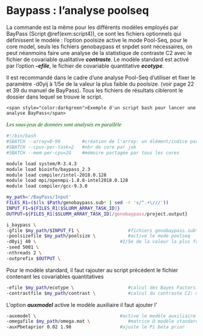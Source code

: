 # Baypass : l’analyse poolseq {-}

La commande est la même pour les différents modèles employés par BayPass (Script \@ref(exm:script4)), ce sont les fichiers optionnels qui définissent le modèle :
l'option poolsize active le mode Pool-Seq, pour le core model, seuls les fichiers genobaypass et snpdet sont nécessaires, on peut néanmoins faire une analyse de la statistique de contraste C2 avec le fichier de covariable qualitative **_contraste_**.
Le modèle standard est activé par l'option **_-efile_**, le fichier de covariable quantitative **_ecotype_**.

Il est recommandé dans le cadre d’une analyse Pool-Seq d’utiliser et fixer le paramètre -d0yij à 1/5e de la valeur la plus faible du poolsize. (voir page 22 et 39 du manuel de BayPass).
Tous les fichiers de résultats cibleront le dossier dans lequel se trouve le script.

```example
<span style="color:darkgreen">Exemple d'un script bash pour lancer une analyse BayPass</span>
```
<p style="font-family:calibri; font-size:11pt; font-style:italic; color:darkgreen">
   Les sous-jeux de données sont analysés en parallèle 
</p>
```bash
#!/bin/bash
#SBATCH --array=0-99        #création de l'array: un élément/indice par job prévu (indice base 0)
#SBATCH --cpus-per-task=2   #nbr de core par job
#SBATCH --mem-per-cpu=2G    #mémoire partagée par tous les cores

module load system/R-3.4.3
module load bioinfo/baypass_2.3
module load compiler/intel-2018.0.128
module load mpi/openmpi-1.8.8-intel2018.0.128
module load compiler/gcc-9.3.0

my_path='/BayPass/Input'
FILES_R1=($(ls $Path/genobaypass.sub* | sed -r 's/^.+\///'))
INPUT_F1=${FILES_R1[$SLURM_ARRAY_TASK_ID]}
OUTPUT=${FILES_R1[$SLURM_ARRAY_TASK_ID]/genobaypass/project.output}

i_baypass \
-gfile $my_path/$INPUT_F1 \                  #fichiers genobaypass.sub*
-poolsizefile $my_path/poolsize \            #active le mode poolseq
-d0yij 40 \                               #1/5e de la valeur la plus faible du poolsize
-seed 5001 \
-nthreads 2 \
-outprefix $OUTPUT \
```

Pour le modèle standard, il faut rajouter au script précédent le fichier contenant les covariables  quantitatives
```bash
-efile $my_path/ecotype \                    #calcul des Bayes Factors: modèle standard & auxiliaire
-contrastfile $my_path/contrast \            #calcul du contraste C2: modèle core, standard & auxiliaire
```

L'option **_auxmodel_** active le modèle auxiliaire il faut ajouter l'
```bash
-auxmodel \                               #active le modèle auxiliaire
-omegafile $my_path/omega.mat \              #matrice Ω modèle standard (optionnel) & auxiliaire (obligatoire)
-auxPbetaprior 0.02 1.98                  #ajuste le Pi beta prior 
```
